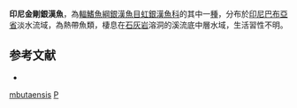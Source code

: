 {{Speciesbox
| taxon = Pelangia mbutaensis
| binomial_authority = [[Allen|Allen]], 1998
| status = NE
| status_system = IUCN3.1
}}
'''印尼金剛銀漢魚'''，為[[輻鰭魚綱|輻鰭魚綱]][[銀漢魚目|銀漢魚目]][[虹銀漢魚科|虹銀漢魚科]]的其中一[[種|種]]，分布於[[印尼|印尼]][[巴布亞省|巴布亞省]]淡水流域，為熱帶魚類，棲息在[[石灰岩|石灰岩]]溶洞的溪流底中層水域，生活習性不明。

==参考文献==
*{{FishBase_species|genus=Pelangia|species=mbutaensis|year=2016|month=5}}

{{魚類小作品}}
{{Taxonbar}}
[[Category:金剛銀漢魚屬|mbutaensis]]
[[Category:1998年描述的魚類|P]]